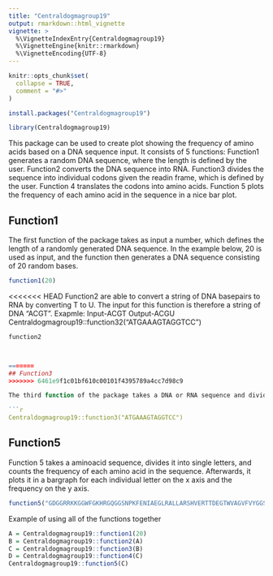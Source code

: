 ```yaml
---
title: "Centraldogmagroup19"
output: rmarkdown::html_vignette
vignette: >
  %\VignetteIndexEntry{Centraldogmagroup19}
  %\VignetteEngine{knitr::rmarkdown}
  %\VignetteEncoding{UTF-8}
---
```


```r
knitr::opts_chunk$set(
  collapse = TRUE,
  comment = "#>"
)
```

```r
install.packages("Centraldogmagroup19")
```


```r
library(Centraldogmagroup19)
```

This package can be used to create plot showing the frequency of amino acids based on a DNA sequence input. It consists of 5 functions: Function1 generates a random DNA sequence, where the length is defined by the user. Function2 converts the DNA sequence into RNA. Function3 divides the sequence into individual codons given the readin frame, which is defined by the user. Function 4 translates the codons into amino acids. Function 5 plots the frequency of each amino acid in the sequence in a nice bar plot. 

## Function1

The first function of the package takes as input a number, which defines the length of a randomly generated DNA sequence. In the example below, 20 is used as input, and the function then generates a DNA sequence consisting of 20 random bases.

```r
function1(20)
```


<<<<<<< HEAD
Function2 are able to convert a string of DNA basepairs to RNA by converting T to U. 
The input for this function is therefore a string of DNA "ACGT". 
Exapmle: Input-ACGT Output-ACGU
Centraldogmagroup19::function32("ATGAAAGTAGGTCC")
```r
function2



=======
## Function3
>>>>>>> 6461e9f1c01bf610c00101f4395789a4cc7d98c9

The third function of the package takes a DNA or RNA sequence and divides it into strings of 3 (aka codons). Moreover, you can define the reading frame in the input of the function. The output is codons with three bases in each. Example:

```r
Centraldogmagroup19::function3("ATGAAAGTAGGTCC")
```

## Function5

Function 5 takes a aminoacid sequence, divides it into single letters, and counts the frequency of each amino acid in the sequence. Afterwards, it plots it in a bargraph for each individual letter on the x axis and the frequency on the y axis. 

```r
function5("GDGGRRKKGGWFGKHRGQGGSNPKFENIAEGLRALLARSHVERTTDEGTWVAGVFVYGGSKTSLYNLRRGTALA")
```

Example of using all of the functions together

```r
A = Centraldogmagroup19::function1(20)
B = Centraldogmagroup19::function2(A)
C = Centraldogmagroup19::function3(B)
D = Centraldogmagroup19::function4(C)
Centraldogmagroup19::function5(C)
```

 
 
